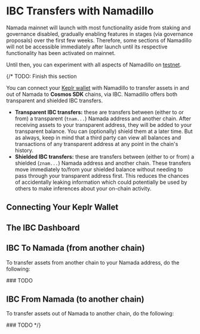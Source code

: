 
# IBC Transfers with Namadillo

<Callout type='info'>
Namada mainnet will launch with most functionality aside from staking and governance disabled, gradually enabling features in stages (via governance proposals) over the first 
few weeks. Therefore, some sections of Namadillo will not be accessible immediately after launch until its respective functionality has been activated on mainnet.  

Until then, you can experiment with all aspects of Namadillo on [testnet](../networks/testnets.mdx).
</Callout>

{/* TODO: Finish this section

You can connect your [Keplr wallet](https://www.keplr.app/) with Namadillo to transfer assets in and out of Namada to **Cosmos SDK** chains, 
via IBC. Namadillo offers both transparent and shielded IBC transfers.

- **Transparent IBC transfers:** these are transfers between (either to or from) a transparent (`tnam...`) Namada address and another chain. After receiving 
assets to your transparent address, they will be added to your transparent balance. You can (optionally) shield them at a later time. But as always, keep in 
mind that a third party can view all balances and transactions of any transparent address at any point in the chain's history.
- **Shielded IBC transfers:** these are transfers between (either to or from) a shielded (`znam...`) Namada address and another chain. 
These transfers move immediately to/from your shielded balance without needing to pass through your transparent address first. This 
reduces the chances of accidentally leaking information which could potentially be used by others to make inferences about your on-chain activity.

## Connecting Your Keplr Wallet


## The IBC Dashboard


## IBC To Namada (from another chain)
To transfer assets from another chain to your Namada address, do the following:

<Steps>
### TODO
</Steps>

## IBC From Namada (to another chain)
To transfer assets out of Namada to another chain, do the following:

<Steps>
### TODO
</Steps> */}